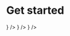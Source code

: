 
# Get started


<div className="grid grid-cols-3 gap-2">
  <Card
    title="SVG"
    href="/integrations/svg"
    icon={<img alt="SVG" width="20px" src="https://cdn.svgporn.com/logos/svg.svg" />}
  />
  <Card
    title="React"
    href="/integrations/react"
    icon={<img alt="React" width="20px" src="https://cdn.svgporn.com/logos/react.svg" />}
  />
  <Card
    title="Vue"
    href="/integrations/vue"
    icon={<img alt="Vue" width="20px" src="https://cdn.svgporn.com/logos/vue.svg" />}
  />
</div>

